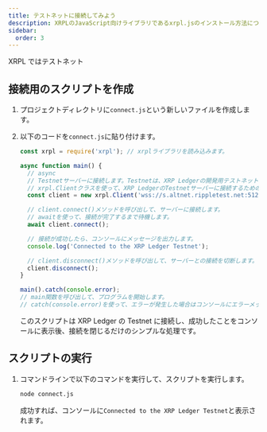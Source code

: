 ```yaml
---
title: テストネットに接続してみよう
description: XRPLのJavaScript向けライブラリであるxrpl.jsのインストール方法について紹介します。
sidebar:
  order: 3
---
```


XRPL ではテストネット

## 接続用のスクリプトを作成

1. プロジェクトディレクトリに`connect.js`という新しいファイルを作成します。
2. 以下のコードを`connect.js`に貼り付けます。

   ```javascript
   const xrpl = require('xrpl'); // xrplライブラリを読み込みます。

   async function main() {
     // async
     // Testnetサーバーに接続します。Testnetは、XRP Ledgerの開発用テストネットワークです。
     // xrpl.Clientクラスを使って、XRP LedgerのTestnetサーバーに接続するためのクライアントを作成します。
     const client = new xrpl.Client('wss://s.altnet.rippletest.net:51233');

     // client.connect()メソッドを呼び出して、サーバーに接続します。
     // awaitを使って、接続が完了するまで待機します。
     await client.connect();

     // 接続が成功したら、コンソールにメッセージを出力します。
     console.log('Connected to the XRP Ledger Testnet');

     // client.disconnect()メソッドを呼び出して、サーバーとの接続を切断します。
     client.disconnect();
   }

   main().catch(console.error);
   // main関数を呼び出して、プログラムを開始します。
   // catch(console.error)を使って、エラーが発生した場合はコンソールにエラーメッセージを出力します。
   ```

   このスクリプトは XRP Ledger の Testnet に接続し、成功したことをコンソールに表示後、接続を閉じるだけのシンプルな処理です。

## スクリプトの実行

1. コマンドラインで以下のコマンドを実行して、スクリプトを実行します。

   ```bash
   node connect.js
   ```

   成功すれば、コンソールに`Connected to the XRP Ledger Testnet`と表示されます。

